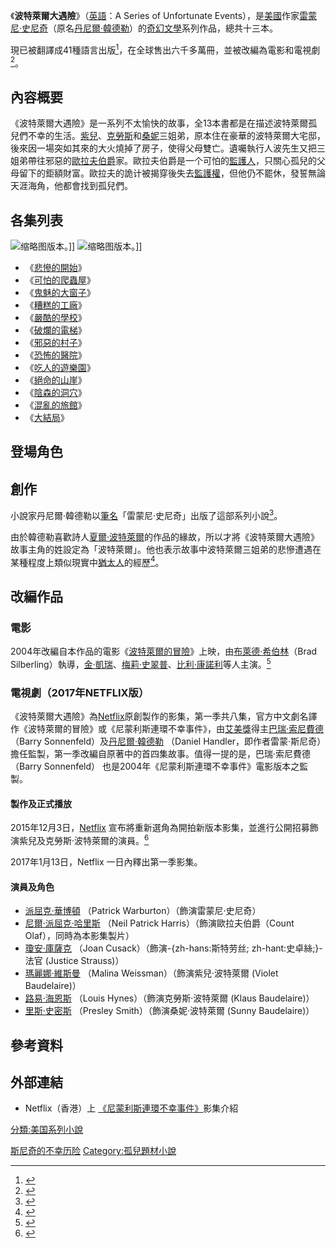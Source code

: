 {{擴充|time=2015-02-10T04:24:43+00:00}}
{{noteTA
|G1=Show
|1=zh-hans:奥拉夫; zh-hant:歐拉夫;
}}
{{Infobox book series
| name = 波特萊爾大遇險
| books = [[悲慘的開始|悲慘的開始]] <br /> [[可怕的爬蟲屋|可怕的爬蟲屋]] <br /> [[鬼魅的大窗子|鬼魅的大窗子]] <br /> [[糟糕的工廠|糟糕的工廠]] <br /> [[嚴酷的學校|嚴酷的學校]] <br /> [[破爛的電梯|破爛的電梯]] <br /> [[邪惡的村子|邪惡的村子]] <br /> [[恐怖的醫院|恐怖的醫院]] <br /> [[吃人的遊樂園|吃人的遊樂園]] <br /> [[絕命的山崖|絕命的山崖]] <br /> [[陰森的洞穴|陰森的洞穴]] <br /> [[混亂的旅館|混亂的旅館]] <br /> [[大結局_(小說)|大結局]]
| author = [[雷蒙尼·史尼奇|雷蒙尼·史尼奇]]
| image = A Series of Unfortunate Events logo.png
| title_orig =
| translator =
| illustrator   = {{le|布萊特·赫奎斯特|Brett Helquist}}
| cover_artist  =布萊特·赫奎斯特
| country = [[美國|美國]]
| language = [[英語|英語]]
| genre = 兒童小說<br />[[哥特小說|哥特小說]]
| publisher = [[HarperCollins|HarperCollins]]<br/>[[Egmont_Publishing|EgmontUK]]
| pub_date = 1999年9月30日—2006年10月14日
| english_pub_date =
| media_type =
| preceded_by =
| followed_by =
}}
《'''波特萊爾大遇險'''》（[[英語|英語]]：A Series of Unfortunate Events），是[[美國|美國]]作家[[雷蒙尼·史尼奇|雷蒙尼·史尼奇]]（原名[[丹尼爾·韓德勒|丹尼爾·韓德勒]]）的[[奇幻文學|奇幻文學]]系列作品，總共十三本。

現已被翻譯成41種語言出版<ref>{{Cite web|url=https://usatoday30.usatoday.com/life/books/news/2006-10-10-lemony-snicket-main_x.htm|title=Friday the 13th closes the book on Lemony Snicket|accessdate=2018-07-25|date=2006-10-11|publisher=USATODAY.com|archive-date=2016-03-04|archive-url=https://web.archive.org/web/20160304033202/http://usatoday30.usatoday.com/life/books/news/2006-10-10-lemony-snicket-main_x.htm|dead-url=no}}</ref>，在全球售出六千多萬冊，並被改編為電影和電視劇<ref>{{Cite news|url=https://variety.com/2015/digital/news/lemony-snicket-series-of-unfortunate-events-trailer-netlflix-fake-1201534251/|title=Fake Trailer for Netflix’s ‘Lemony Snicket’s A Series of Unfortunate Events’ Lights Up YouTube|last=Spangler|first=Todd|date=2015-07-06|newspaper=Variety|accessdate=2018-07-25|language=en-US|archive-date=2020-03-02|archive-url=https://web.archive.org/web/20200302194426/https://variety.com/2015/digital/news/lemony-snicket-series-of-unfortunate-events-trailer-netlflix-fake-1201534251/|dead-url=no}}</ref>。

== 內容概要 ==
《波特萊爾大遇險》是一系列不太愉快的故事，全13本書都是在描述波特萊爾孤兒們不幸的生活。[[紫兒·波特萊爾|紫兒]]、[[克勞斯·波特萊爾|克勞斯]]和[[桑妮·波特萊爾|桑妮]]三姐弟，原本住在豪華的波特萊爾大宅邸，後來因一場突如其來的大火燒掉了房子，使得父母雙亡。遺囑執行人波先生又把三姐弟帶往邪惡的[[歐拉夫伯爵|歐拉夫伯爵]]家。歐拉夫伯爵是一个可怕的[[監護人|監護人]]，只關心孤兒的父母留下的鉅額財富。歐拉夫的詭计被揭穿後失去[[監護權|監護權]]，但他仍不罷休，發誓無論天涯海角，他都會找到孤兒們。

== 各集列表 ==
[[File:Řada_nešťastných_příhod.jpg|缩略图]]版本。]]
[[File:Série_de_livres_Les_désastreuses_aventures_des_orphelins_Baudelaire.JPG|缩略图]]版本。]]
* 《[[悲慘的開始|悲慘的開始]]》
* 《[[可怕的爬蟲屋|可怕的爬蟲屋]]》
* 《[[鬼魅的大窗子|鬼魅的大窗子]]》
* 《[[糟糕的工廠|糟糕的工廠]]》
* 《[[嚴酷的學校|嚴酷的學校]]》
* 《[[破爛的電梯|破爛的電梯]]》
* 《[[邪惡的村子|邪惡的村子]]》
* 《[[恐怖的醫院|恐怖的醫院]]》
* 《[[吃人的遊樂園|吃人的遊樂園]]》
* 《[[絕命的山崖|絕命的山崖]]》
* 《[[陰森的洞穴|陰森的洞穴]]》
* 《[[混亂的旅館|混亂的旅館]]》
* 《[[大結局_(小說)|大結局]]》

== 登場角色 ==
{{main|波特萊爾大遇險角色列表}}

== 創作 ==
小說家丹尼爾·韓德勒以[[筆名|筆名]]「雷蒙尼·史尼奇」出版了這部系列小說<ref>{{Cite news|url=https://www.express.co.uk/showbiz/tv-radio/753864/Netflix-who-is-Daniel-Handler-who-plays-Lemony-Snicket-in-A-Series-of-Unfortunate-Events|title=Who is Daniel Handler? Who plays Lemony Snicket in A Series of Unfortunate Events?|last=Foster|first=Alice|date=2017-01-13|newspaper=Express.co.uk|accessdate=2018-09-04|language=en|archive-date=2019-10-30|archive-url=https://web.archive.org/web/20191030004634/https://www.express.co.uk/showbiz/tv-radio/753864/Netflix-who-is-Daniel-Handler-who-plays-Lemony-Snicket-in-A-Series-of-Unfortunate-Events|dead-url=no}}</ref>。

由於韓德勒喜歡詩人[[夏爾·波特萊爾|夏爾·波特萊爾]]的作品的緣故，所以才將《波特萊爾大遇險》故事主角的姓設定為「波特萊爾」。他也表示故事中波特萊爾三姐弟的悲慘遭遇在某種程度上類似現實中[[猶太人|猶太人]]的經歷<ref>{{Cite news|url=https://www.momentmag.com/jewish-secrets-lemony-snicket/|title=The Jewish Secrets of Lemony Snicket|author=|date=2017-01-13|newspaper=Moment Magazine|accessdate=2018-09-04|language=en-US|archive-date=2020-11-12|archive-url=https://web.archive.org/web/20201112035858/https://momentmag.com/jewish-secrets-lemony-snicket/|dead-url=no}}</ref>。

==改編作品==
===電影===
{{main|波特萊爾的冒險}}
2004年改編自本作品的電影《[[波特萊爾的冒險|波特萊爾的冒險]]》上映，由[[布萊德·希伯林|布萊德·希伯林]]（Brad Silberling）執導，[[金·凱瑞|金·凱瑞]]、[[梅莉·史翠普|梅莉·史翠普]]、[[比利·康諾利|比利·康諾利]]等人主演。<ref>{{Cite web|url=https://www.imdb.com/title/tt0339291/|title=Lemony Snicket's A Series of Unfortunate Events (2004)|accessdate=2018-07-25|publisher=IMDB|archive-date=2007-09-11|archive-url=https://web.archive.org/web/20070911182411/http://imdb.com/title/tt0339291/|dead-url=no}}</ref>

=== 電視劇（2017年NETFLIX版） ===
{{main|波特萊爾的冒險 (電視劇)}}
《波特萊爾大遇險》為[[Netflix|Netflix]]原創製作的影集，第一季共八集，官方中文劇名譯作《波特萊爾的冒險》或《尼蒙利斯連環不幸事件》，由[[艾美獎|艾美獎]]得主[[巴里·索南菲尔德|巴瑞·索尼費德]]（Barry Sonnenfeld）及[[丹尼爾·韓德勒|丹尼爾·韓德勒]] （Daniel Handler，即作者雷蒙·斯尼奇）擔任監製，第一季改編自原著中的首四集故事。值得一提的是，巴瑞·索尼費德（Barry Sonnenfeld） 也是2004年《尼蒙利斯連環不幸事件》電影版本之監製。

==== 製作及正式播放 ====
2015年12月3日，[[Netflix|Netflix]] 宣布將重新選角為開拍新版本影集，並進行公開招募飾演紫兒及克勞斯·波特萊爾的演員。<ref>{{Cite web|url=http://lemonysnicketcasting.com/|title=A Series Of Unfortunate Events Online Search|accessdate=2017-02-10|work=lemonysnicketcasting.com|deadurl=yes|archiveurl=https://web.archive.org/web/20160312202223/http://www.lemonysnicketcasting.com/|archivedate=2016-03-12}}</ref>

2017年1月13日，Netflix 一日內釋出第一季影集。

==== 演員及角色 ====
* [[派屈克·華博頓|派屈克·華博頓]] （Patrick Warburton）（飾演雷蒙尼·史尼奇）
* [[尼爾·派屈克·哈里斯|尼爾·派屈克·哈里斯]] （Neil Patrick Harris）（飾演歐拉夫伯爵（Count Olaf），同時為本影集製片）
*[[瓊安·庫薩克|瓊安·庫薩克]] （Joan Cusack）（飾演-{zh-hans:斯特劳丝; zh-hant:史卓絲;}-法官 (Justice Strauss)）
*[[瑪麗娜·維斯曼|瑪麗娜·維斯曼]] （Malina Weissman）（飾演紫兒·波特萊爾 (Violet Baudelaire)）
*[[路易·海恩斯|路易·海恩斯]] （Louis Hynes）（飾演克勞斯·波特萊爾 (Klaus Baudelaire)）
*[[里斯·史密斯|里斯·史密斯]] （Presley Smith）（飾演桑妮·波特萊爾 (Sunny Baudelaire)）

==參考資料==
<references />

== 外部連結 ==
*Netflix（香港）上 [https://www.netflix.com/hk/title/80050008 《尼蒙利斯連環不幸事件》]影集介紹

{{斯尼奇的不幸历险}}
{{DEFAULTSORT:Series Of Unfortunate Events}}
[[分類:美国系列小說|分類:美国系列小說]]
[[Category:斯尼奇的不幸历险|]]
[[Category:孤兒題材小說|Category:孤兒題材小說]]